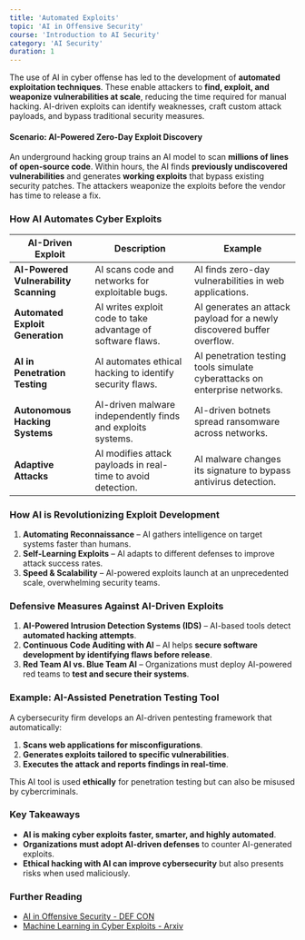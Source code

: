 ```yaml
---
title: 'Automated Exploits'
topic: 'AI in Offensive Security'
course: 'Introduction to AI Security'
category: 'AI Security'
duration: 1
---
```


The use of AI in cyber offense has led to the development of **automated exploitation techniques**. These enable attackers to **find, exploit, and weaponize vulnerabilities at scale**, reducing the time required for manual hacking. AI-driven exploits can identify weaknesses, craft custom attack payloads, and bypass traditional security measures.

#### **Scenario: AI-Powered Zero-Day Exploit Discovery**

An underground hacking group trains an AI model to scan **millions of lines of open-source code**. Within hours, the AI finds **previously undiscovered vulnerabilities** and generates **working exploits** that bypass existing security patches. The attackers weaponize the exploits before the vendor has time to release a fix.

### How AI Automates Cyber Exploits

| AI-Driven Exploit                     | Description                                                  | Example                                                                    |
| ------------------------------------- | ------------------------------------------------------------ | -------------------------------------------------------------------------- |
| **AI-Powered Vulnerability Scanning** | AI scans code and networks for exploitable bugs.             | AI finds zero-day vulnerabilities in web applications.                     |
| **Automated Exploit Generation**      | AI writes exploit code to take advantage of software flaws.  | AI generates an attack payload for a newly discovered buffer overflow.     |
| **AI in Penetration Testing**         | AI automates ethical hacking to identify security flaws.     | AI penetration testing tools simulate cyberattacks on enterprise networks. |
| **Autonomous Hacking Systems**        | AI-driven malware independently finds and exploits systems.  | AI-driven botnets spread ransomware across networks.                       |
| **Adaptive Attacks**                  | AI modifies attack payloads in real-time to avoid detection. | AI malware changes its signature to bypass antivirus detection.            |

### How AI is Revolutionizing Exploit Development

1. **Automating Reconnaissance** – AI gathers intelligence on target systems faster than humans.
2. **Self-Learning Exploits** – AI adapts to different defenses to improve attack success rates.
3. **Speed & Scalability** – AI-powered exploits launch at an unprecedented scale, overwhelming security teams.

### Defensive Measures Against AI-Driven Exploits

1. **AI-Powered Intrusion Detection Systems (IDS)** – AI-based tools detect **automated hacking attempts**.
2. **Continuous Code Auditing with AI** – AI helps **secure software development by identifying flaws before release**.
3. **Red Team AI vs. Blue Team AI** – Organizations must deploy AI-powered red teams to **test and secure their systems**.

### Example: AI-Assisted Penetration Testing Tool

A cybersecurity firm develops an AI-driven pentesting framework that automatically:

1. **Scans web applications for misconfigurations**.
2. **Generates exploits tailored to specific vulnerabilities**.
3. **Executes the attack and reports findings in real-time**.

This AI tool is used **ethically** for penetration testing but can also be misused by cybercriminals.

### Key Takeaways

- **AI is making cyber exploits faster, smarter, and highly automated**.
- **Organizations must adopt AI-driven defenses** to counter AI-generated exploits.
- **Ethical hacking with AI can improve cybersecurity** but also presents risks when used maliciously.

### Further Reading

- [AI in Offensive Security - DEF CON](https://www.defcon.org/)
- [Machine Learning in Cyber Exploits - Arxiv](https://arxiv.org/)
